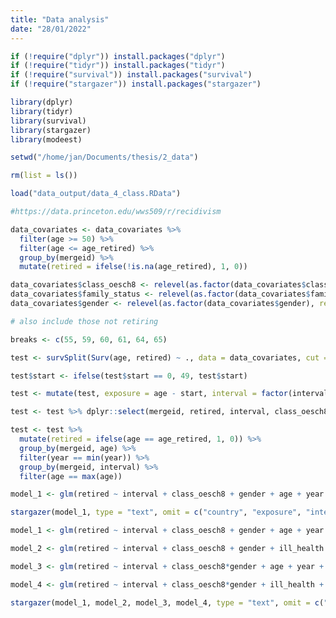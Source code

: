 ```yaml
---
title: "Data analysis"
date: "28/01/2022"
---
```


```r
if (!require("dplyr")) install.packages("dplyr")
if (!require("tidyr")) install.packages("tidyr")
if (!require("survival")) install.packages("survival")
if (!require("stargazer")) install.packages("stargazer")

library(dplyr)
library(tidyr)
library(survival)
library(stargazer)
library(modeest)

setwd("/home/jan/Documents/thesis/2_data")

rm(list = ls())

load("data_output/data_4_class.RData")

#https://data.princeton.edu/wws509/r/recidivism
```

```r
data_covariates <- data_covariates %>% 
  filter(age >= 50) %>%
  filter(age <= age_retired) %>%
  group_by(mergeid) %>%
  mutate(retired = ifelse(!is.na(age_retired), 1, 0))

data_covariates$class_oesch8 <- relevel(as.factor(data_covariates$class_oesch8), ref = 'Production workers')
data_covariates$family_status <- relevel(as.factor(data_covariates$family_status), ref = 'married')
data_covariates$gender <- relevel(as.factor(data_covariates$gender), ref = 'Male')

# also include those not retiring
```

```r
breaks <- c(55, 59, 60, 61, 64, 65)

test <- survSplit(Surv(age, retired) ~ ., data = data_covariates, cut = breaks, episode = "interval", start = "start")

test$start <- ifelse(test$start == 0, 49, test$start)

test <- mutate(test, exposure = age - start, interval = factor(interval,  labels = paste("[", c(50, breaks), ",", c(breaks,100), "]", sep = "")))

test <- test %>% dplyr::select(mergeid, retired, interval, class_oesch8, gender, ill_health, start, age, age_retired, year, country, exposure, family_status, nchildren, education_years, job_tenure) %>% na.omit()

test <- test %>%
  mutate(retired = ifelse(age == age_retired, 1, 0)) %>%
  group_by(mergeid, age) %>%
  filter(year == min(year)) %>%
  group_by(mergeid, interval) %>%
  filter(age == max(age))

model_1 <- glm(retired ~ interval + class_oesch8 + gender + age + year + country + offset(log(exposure)), data = test, family = poisson(link = "log"))

stargazer(model_1, type = "text", omit = c("country", "exposure", "interval", "year", "Constant"), apply.coef=exp, t.auto = F, p.auto = F)
```

```r
model_1 <- glm(retired ~ interval + class_oesch8 + gender + age + year + country + offset(log(exposure)), data = test, family = poisson(link = "log"))

model_2 <- glm(retired ~ interval + class_oesch8 + gender + ill_health + age + year + country + offset(log(exposure)) + family_status + nchildren + education_years + job_tenure, data = test, family = poisson(link = "log"))

model_3 <- glm(retired ~ interval + class_oesch8*gender + age + year + country + offset(log(exposure)), data = test, family = poisson(link = "log"))

model_4 <- glm(retired ~ interval + class_oesch8*gender + ill_health + age + year + country + offset(log(exposure)) + family_status + nchildren + education_years + job_tenure, data = test, family = poisson(link = "log"))

stargazer(model_1, model_2, model_3, model_4, type = "text", omit = c("country", "exposure", "interval", "year", "Constant"), apply.coef=exp, t.auto = F, p.auto = F)
```